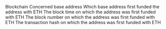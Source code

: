 <ParamField path="blockchain">
Blockchain
</ParamField>
<ParamField path="address">
Concerned base address
</ParamField>
<ParamField path="first_funded_by">
Which base address first funded the address with ETH
</ParamField>
<ParamField path="block_time">
The block time on which the address was first funded with ETH
</ParamField>
<ParamField path="block_number">
The block number on which the address was first funded with ETH
</ParamField>
<ParamField path="tx_hash">
The transaction hash on which the address was first funded with ETH
</ParamField>
